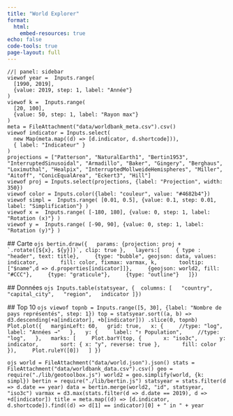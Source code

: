 ```yaml
---
title: "World Explorer"
format:
  html:
    embed-resources: true
echo: false
code-tools: true
page-layout: full
---
```


<!-- MENU -->
```ojs
//| panel: sidebar
viewof year =  Inputs.range(
  [1990, 2019],
  {value: 2019, step: 1, label: "Année"}
)
viewof k =  Inputs.range(
  [20, 100],
  {value: 50, step: 1, label: "Rayon max"}
)
meta = FileAttachment("data/worldbank_meta.csv").csv()
viewof indicator = Inputs.select(
  new Map(meta.map((d) => [d.indicator, d.shortcode])),
  { label: "Indicateur" }
)
projections = ["Patterson", "NaturalEarth1", "Bertin1953", "InterruptedSinusoidal", "Armadillo", "Baker", "Gingery", "Berghaus", "Loximuthal", "Healpix", "InterruptedMollweideHemispheres", "Miller", "Aitoff", "ConicEqualArea", "Eckert3", "Hill"]
viewof proj = Inputs.select(projections, {label: "Projection", width: 350})
viewof color = Inputs.color({label: "couleur", value: "#4682b4"})
viewof simpl =  Inputs.range( [0.01, 0.5], {value: 0.1, step: 0.01, label: "Simplification"} )
viewof x =  Inputs.range( [-180, 180], {value: 0, step: 1, label: "Rotation (x)"} )
viewof y =  Inputs.range( [-90, 90], {value: 0, step: 1, label: "Rotation (y)"} )
```

::: {.panel-tabset}
<!-- CARTE -->
  ## Carte
  ```ojs
bertin.draw({
  params: {projection: proj + `.rotate([${x}, ${y}])`, clip: true },
  layers:[
    { type : "header", text: title},
    {type: "bubble", geojson: data, values: indicator,
      fill: color, fixmax: varmax, k,
      tooltip: ["$name",d => d.properties[indicator]]},
    {geojson: world2, fill: "#CCC"},
    {type: "graticule"},
    {type: "outline"}
  ]})
```

<!-- DONNEES -->
  ## Données
  ```ojs
Inputs.table(statsyear, {  columns: [
  "country",
  "capital_city",
  "region",
  indicator
]})
```

<!-- GRAPHIQUE -->
  ## Top 10
  ```ojs
viewof topnb = Inputs.range([5, 30], {label: "Nombre de pays représentés", step: 1})
top = statsyear.sort((a, b) => d3.descending(+a[indicator], +b[indicator]))
.slice(0, topnb)
Plot.plot({
  marginLeft: 60,
  grid: true,
  x: {
    //type: "log",
    label: "Années →"
  },
  y: {
    label: "↑ Population",
    //type: "log",
  },
  marks: [
    Plot.barY(top, {
      x: "iso3c",
      y: indicator,
      sort: { x: "y", reverse: true },
      fill: color
    }),
    Plot.ruleY([0])
  ]
})
```
:::

  <!-- ANNEXE TECHNIQUE -->
  ```ojs
world = FileAttachment("data/world.json").json()
stats = FileAttachment("data/worldbank_data.csv").csv()
geo = require("./lib/geotoolbox.js")
world2 = geo.simplify(world, {k: simpl})
bertin = require("./lib/bertin.js")
statsyear = stats.filter(d => d.date == year)
data = bertin.merge(world2, "id", statsyear, "iso3c")
varmax = d3.max(stats.filter(d => d.date == 2019), d => +d[indicator])
title = meta.map((d) => [d.indicator, d.shortcode]).find((d) => d[1] == indicator)[0] + " in " + year
```
